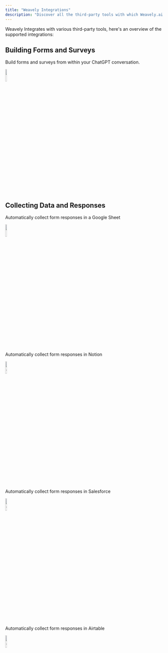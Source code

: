```yaml
---
title: "Weavely Integrations"
description: "Discover all the third-party tools with which Weavely.ai integrates."
---
```


Weavely Integrates with various third-party tools, here's an overview of the supported integrations:

## Building Forms and Surveys

<Card title="OpenAI" horizontal="false" href="/integrations/custom-gpt" cta="Learn More">
  Build forms and surveys from within your ChatGPT conversation.

  <img
    width="10%"
    src="/images/ChatGPT_logo.svg.png"
  />
</Card>

## Collecting Data and Responses

<Card title="Google Sheets" horizontal="false" href="/integrations/google-sheets" cta="Learn More">
  Automatically collect form responses in a Google Sheet

  <img
    width="10%"
    src="images/Google_Sheets_logo_(2014-2020).svg.png"
  />
</Card>

<Card title="Notion" horizontal="false" href="/integrations/notion" cta="Learn More">
  Automatically collect form responses in Notion

  <img
    width="10%"
    src="/notion-icon-492x512-9g5gr3fj.png"
    alt={true}
    title={true}
  />
</Card>

<Card title="Salesforce" horizontal="false" href="/integrations/salesforce" cta="Learn More">
  Automatically collect form responses in Salesforce

  <img
    width="10%"
    src="/Salesforce.com_logo.svg.webp"
    alt={true}
    title={true}
  />
</Card>

<Card title="Airtable" horizontal="false" href="/integrations/airtable" cta="Learn More">
  Automatically collect form responses in Airtable

  <img
    width="10%"
    src="/airtable-icon-512x428-olxouyvv.png"
    alt={true}
    title={true}
  />
</Card>